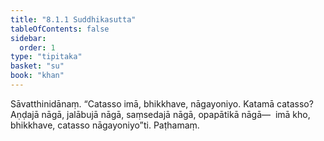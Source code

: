 ```yaml
---
title: "8.1.1 Suddhikasutta"
tableOfContents: false
sidebar:
  order: 1
type: "tipitaka"
basket: "su"
book: "khan"
---
```



<DynamicBreadcrumb />

<Division number="342" book="khan">

<Paragraph number="1151" book="khan">
Sāvatthinidānaṃ. “Catasso imā, bhikkhave, nāgayoniyo. Katamā catasso? Aṇḍajā nāgā, jalābujā nāgā, saṃsedajā nāgā, opapātikā nāgā—  imā kho, bhikkhave, catasso nāgayoniyo”ti.

</Paragraph>
</Division>

<Paragraph number="1152" type="center" book="khan">
Paṭhamaṃ.
</Paragraph>